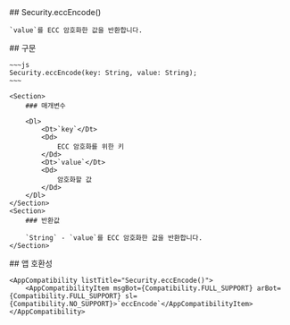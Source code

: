 
<Section>
    ## Security.eccEncode()

    `value`를 ECC 암호화한 값을 반환합니다.
</Section>
<Section>
    ## 구문

    ~~~js
    Security.eccEncode(key: String, value: String);
    ~~~

    <Section>
        ### 매개변수

        <Dl>
            <Dt>`key`</Dt>
            <Dd>
                ECC 암호화를 위한 키
            </Dd>
            <Dt>`value`</Dt>
            <Dd>
                암호화할 값
            </Dd>
        </Dl>
    </Section>
    <Section>
        ### 반환값

        `String` - `value`를 ECC 암호화한 값을 반환합니다.
    </Section>
</Section>
<Section>
    ## 앱 호환성

    <AppCompatibility listTitle="Security.eccEncode()">
        <AppCompatibilityItem msgBot={Compatibility.FULL_SUPPORT} arBot={Compatibility.FULL_SUPPORT} sl={Compatibility.NO_SUPPORT}>`eccEncode`</AppCompatibilityItem>
    </AppCompatibility>
</Section>